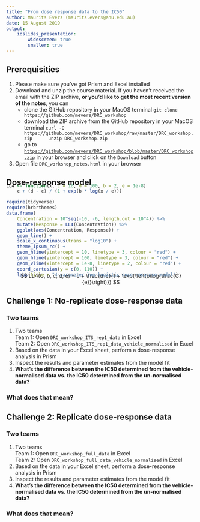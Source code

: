 ```yaml
---
title: "From dose response data to the IC50"
author: Maurits Evers (maurits.evers@anu.edu.au)
date: 15 August 2019
output: 
    ioslides_presentation:
        widescreen: true
        smaller: true
---
```



## Prerequisities

1. Please make sure you've got Prism and Excel installed
2. Download and unzip the course material. If you haven't received the email with the ZIP archive, **or you'd like to get the most recent version of the notes**, you can
    - clone the GitHub repository in your MacOS terminal
        ```
        git clone https://github.com/mevers/DRC_workshop
        ```
    - download the ZIP archive from the GitHub repository in your MacOS terminal
        ```
        curl -O https://github.com/mevers/DRC_workshop/raw/master/DRC_workshop.zip
        unzip DRC_workshop.zip
        ```
    - go to [`https://github.com/mevers/DRC_workshop/blob/master/DRC_workshop.zip`](https://github.com/mevers/DRC_workshop/blob/master/DRC_workshop.zip) in your browser and click on the `Download` button
3. Open file `DRC_workshop_notes.html` in your browser


## Dose-response model
<p style="margin-top:-2em">
```r
LL4 <- function(x, c = 10, d = 100, b = 2, e = 1e-8)
    c + (d - c) / (1 + exp(b * log(x / e)))

require(tidyverse)
require(hrbrthemes)
data.frame(
    Concentration = 10^seq(-10, -6, length.out = 10^4)) %>%
    mutate(Response = LL4(Concentration)) %>%
    ggplot(aes(Concentration, Response)) +
    geom_line() +
    scale_x_continuous(trans = "log10") +
    theme_ipsum_rc() +
    geom_hline(yintercept = 10, linetype = 3, colour = "red") +
    geom_hline(yintercept = 100, linetype = 3, colour = "red") +
    geom_vline(xintercept = 1e-8, linetype = 2, colour = "red") +
    coord_cartesian(y = c(0, 110)) + 
    labs(title = "4-parameter log-logistic dose response model")
```
<p style="margin-top:-2em">
$$
LL4(C, b, c, d, e) = c + \frac{d-c}{1 + \exp{\left(b\log{\frac{C}{e}}\right)}}
$$




## Challenge 1: No-replicate dose-response data

### Two teams

1. Two teams  
   Team 1: Open `DRC_workshop_ITS_rep1_data` in Excel  
   Team 2: Open `DRC_workshop_ITS_rep1_data_vehicle_normalised` in Excel
2. Based on the data in your Excel sheet, perform a dose-response analysis in Prism
3. Inspect the results and parameter estimates from the model fit
3. **What's the difference between the IC50 determined from the vehicle-normalised data vs. the IC50 determined from the un-normalised data?**

### What does that mean?


## Challenge 2: Replicate dose-response data

### Two teams

1. Two teams  
   Team 1: Open `DRC_workshop_full_data` in Excel  
   Team 2: Open `DRC_workshop_full_data_vehicle_normalised` in Excel
2. Based on the data in your Excel sheet, perform a dose-response analysis in Prism
3. Inspect the results and parameter estimates from the model fit
4. **What's the difference between the IC50 determined from the vehicle-normalised data vs. the IC50 determined from the un-normalised data?**

### What does that mean?



